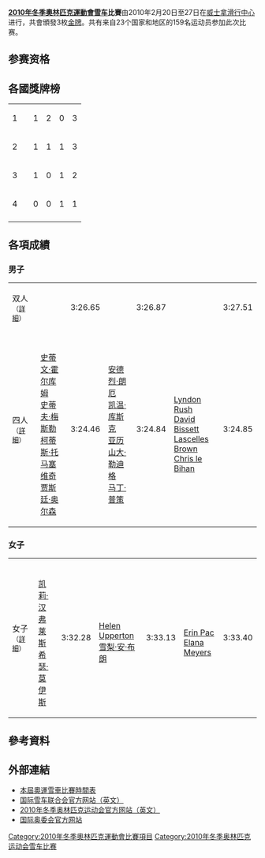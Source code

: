 '''[[2010年冬季奧林匹克運動會|2010年冬季奧林匹克運動會]][[雪车|雪车]]比賽'''由2010年2月20日至27日在[[威士拿滑行中心|威士拿滑行中心]]进行，共會頒發3枚[[金牌|金牌]]。共有来自23个国家和地区的159名运动员参加此次比赛。

== 参赛资格 ==
<!--*共有220名运动员参加比赛，其中男子113名，女子107名。
*根据2008年和2009年两届世界锦标赛各国总分排名进行分配。
**第1至第5名将获得男女各4个名额和最多各2个替补名额
**男子第6至第20名将获得4个名额和最多1个替补名额
**女子第6至第15名将获得4个名额和最多1个替补名额
**女子第16至20名将获得4个名额，没有替补名额
**男子第21至28名，女子第21至第27名将获得4个名额，没有替补名额
**如果某队未能用完其所获名额，则有其余国家依排名递补。
*各单项比赛分配如下：
**个人赛和竞速赛最多参赛人数为88名男运动员和87名女运动员。
**追逐赛最多参赛人数为男女各60名
**混合出发最多参赛人数为男女各30名
**只有排名1-20的队伍有资格参加接力赛，并且参加接力赛的队员必须是已获得参赛资格的队员。
*<ref>[http://www.biathlon.asn.au/stuff%20for%20posting/IBU_2010_Qual_system.doc 2010年冬奥会冬季两项名额分配（英文）]</ref>-->

== 各國獎牌榜 ==
{| {{RankedMedalTable|class=wikitable sortable}}
|-
| 1 ||align=left| {{FlagIOC|GER|2010年冬季}} || 1 || 2 || 0 || 3
|-
| 2 ||align=left| {{FlagIOC|CAN|2010年冬季}} || 1 || 1 || 1 || 3
|-
| 3 ||align=left| {{FlagIOC|USA|2010年冬季}} || 1 || 0 || 1 || 2
|-
| 4 ||align=left| {{FlagIOC|RUS|2010年冬季}} || 0 || 0 || 1 || 1
|-
|}
<!-- 按格式替换即可
|-
| 1 ||align=left| {{}} || 12 || 1 || 2 || 15
-->

== 各項成績 ==
=== 男子 ===
{| {{MedalistTable|type=項目|columns=2|labelwidth=180px|style=font-size:small;}}
|-
|双人<small>（[[2010年冬季奥林匹克运动会男子双人雪车比赛|詳細]]）</small>
| {{flagIOCmedalist|[[安德烈·朗厄|安德烈·朗厄]]|GER|2010年冬季}}<br />{{flagIOCmedalist|[[凯温·库斯克|凯温·库斯克]]|GER|2010年冬季}} || 3:26.65
| {{flagIOCmedalist|[[托马斯·弗洛许茨|托马斯·弗洛许茨]]|GER|2010年冬季}}<br />{{flagIOCmedalist|[[里夏德·阿杰伊|里夏德·阿杰伊]]|GER|2010年冬季}} || 3:26.87
| {{flagIOCmedalist|[[朱波可夫|朱波可夫]]|RUS|2010年冬季}}<br />{{flagIOCmedalist|[[沃沃达|沃沃达]]|RUS|2010年冬季}} || 3:27.51
|-
|四人<small>（[[2010年冬季奥林匹克运动会男子四人雪车比赛|詳細]]）</small>
| {{flagIOCteam|USA|2010年冬季}}<br />[[史蒂文·霍尔库姆|史蒂文·霍尔库姆]] <br /> [[史蒂夫·梅斯勒|史蒂夫·梅斯勒]]<br />[[柯蒂斯·托马塞维奇|柯蒂斯·托马塞维奇]]<br />[[贾斯廷·奥尔森|贾斯廷·奥尔森]] || 3:24.46
| {{flagIOCteam|GER|2010年冬季}}<br />[[安德烈·朗厄|安德烈·朗厄]] <br /> [[凯温·库斯克|凯温·库斯克]]<br />[[亚历山大·勒迪格|亚历山大·勒迪格]]<br />[[马丁·普策|马丁·普策]]  || 3:24.84
| {{flagIOCteam|CAN|2010年冬季}}<br />[[Lyndon_Rush|Lyndon Rush]] <br /> [[David_Bissett_(bobsleigh)|David  Bissett]]<br />[[Lascelles_Brown|Lascelles Brown]]<br />[[Chris_le_Bihan|Chris le Bihan]] || 3:24.85
|}

=== 女子 ===
{| {{MedalistTable|type=項目|columns=2|labelwidth=180px|style=font-size:small;}}
|-
|女子<small>（[[2010年冬季奥林匹克运动会女子双人雪车比赛|詳細]]）</small>
| {{flagIOCteam|CAN|2010年冬季}}<br />[[凯莉·汉弗莱斯|凯莉·汉弗莱斯]]<br /> [[希瑟·莫伊斯|希瑟·莫伊斯]] || 3:32.28
| {{flagIOCteam|CAN|2010年冬季}}<br />[[Helen_Upperton|Helen Upperton]]<br /> [[雪梨·安·布朗|雪梨·安·布朗]] || 3:33.13
| {{flagIOCteam|USA|2010年冬季}}<br />[[Erin_Pac|Erin Pac]] <br /> [[Elana_Meyers|Elana Meyers]]|| 3:33.40
|}

== 參考資料 ==
<div class="references-small">
<references />
</div>

== 外部連結 ==
* [http://www.vancouver2010.com/en/competition-schedules-and-venues/competition-schedules/schedule-by-sport/-/42946/43600/2bn310/index.html 本屆奧運雪車比賽時間表]{{Wayback|url=http://www.vancouver2010.com/en/competition-schedules-and-venues/competition-schedules/schedule-by-sport/-/42946/43600/2bn310/index.html |date=20090610084508 }}
* [http://www.fibt.com 国际雪车联合会官方网站（英文）]{{Wayback|url=http://www.fibt.com/ |date=20150315003857 }}
* [http://www.vancouver2010.com 2010年冬季奥林匹克运动会官方网站（英文）]{{Wayback|url=http://www.vancouver2010.com/ |date=20100228081422 }}
* [https://web.archive.org/web/20080703205123/http://olympics.org/ 国际奥委会官方网站]

{{奥林匹克运动会雪车比赛}}
{{2010年冬季奥林匹克运动会项目}}

[[Category:2010年冬季奧林匹克運動會比賽項目|Category:2010年冬季奧林匹克運動會比賽項目]]
[[Category:2010年冬季奥林匹克运动会雪车比赛|Category:2010年冬季奥林匹克运动会雪车比赛]]